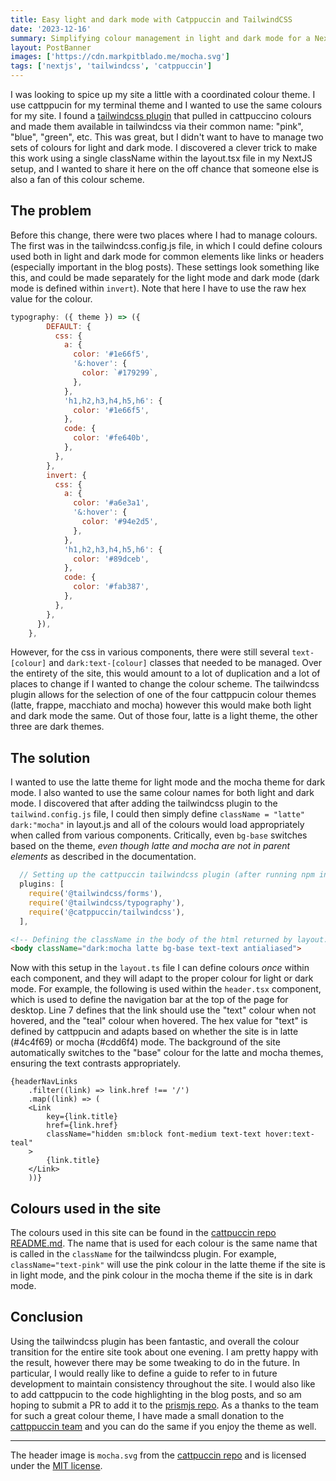 ```yaml
---
title: Easy light and dark mode with Catppuccin and TailwindCSS
date: '2023-12-16'
summary: Simplifying colour management in light and dark mode for a NextJS site with the Catppuccin tailwindcss plugin.
layout: PostBanner
images: ['https://cdn.markpitblado.me/mocha.svg']
tags: ['nextjs', 'tailwindcss', 'catppuccin']
---
```


I was looking to spice up my site a little with a coordinated colour theme. I use cattppucin for my terminal theme and I wanted to use the same colours for my site. I found a [tailwindcss plugin](https://github.com/catppuccin/tailwindcss) that pulled in cattpuccino colours and made them available in tailwindcss via their common name: "pink", "blue", "green", etc. This was great, but I didn't want to have to manage two sets of colours for light and dark mode. I discovered a clever trick to make this work using a single className within the layout.tsx file in my NextJS setup, and I wanted to share it here on the off chance that someone else is also a fan of this colour scheme.

## The problem
Before this change, there were two places where I had to manage colours. The first was in the tailwindcss.config.js file, in which I could define colours used both in light and dark mode for common elements like links or headers (especially important in the blog posts). These settings look something like this, and could be made separately for the light mode and dark mode (dark mode is defined within `invert`). Note that here I have to use the raw hex value for the colour. 

```js
typography: ({ theme }) => ({
        DEFAULT: {
          css: {
            a: {
              color: '#1e66f5',
              '&:hover': {
                color: `#179299`,
              },
            },
            'h1,h2,h3,h4,h5,h6': {
              color: '#1e66f5',
            },
            code: {
              color: '#fe640b',
            },
          },
        },
        invert: {
          css: {
            a: {
              color: '#a6e3a1',
              '&:hover': {
                color: '#94e2d5',
              },
            },
            'h1,h2,h3,h4,h5,h6': {
              color: '#89dceb',
            },
            code: {
              color: '#fab387',
            },
          },
        },
      }),
    },
```

However, for the css in various components, there were still several `text-[colour]` and `dark:text-[colour]` classes that needed to be managed. Over the entirety of the site, this would amount to a lot of duplication and a lot of places to change if I wanted to change the colour scheme. The tailwindcss plugin allows for the selection of one of the four cattppucin colour themes (latte, frappe, macchiato and mocha) however this would make both light and dark mode the same. Out of those four, latte is a light theme, the other three are dark themes.

## The solution

I wanted to use the latte theme for light mode and the mocha theme for dark mode. I also wanted to use the same colour names for both light and dark mode. I discovered that after adding the tailwindcss plugin to the `tailwind.config.js` file, I could then simply define `className = "latte" dark:"mocha"` in layout.js and all of the colours would load appropriately when called from various components. Critically, even `bg-base` switches based on the theme, *even though latte and mocha are not in parent elements* as described in the documentation.

```js
  // Setting up the cattpuccin tailwindcss plugin (after running npm install @catppuccin/tailwindcss)
  plugins: [
    require('@tailwindcss/forms'),
    require('@tailwindcss/typography'),
    require('@catppuccin/tailwindcss'),
  ],
```

```html
<!-- Defining the className in the body of the html returned by layout.tsx -->
<body className="dark:mocha latte bg-base text-text antialiased">
```

Now with this setup in the `layout.ts` file I can define colours *once* within each component, and they will adapt to the proper colour for light or dark mode. For example, the following is used within the `header.tsx` component, which is used to define the navigation bar at the top of the page for desktop. Line 7 defines that the link should use the "text" colour when not hovered, and the "teal" colour when hovered. The hex value for "text" is defined by cattppucin and adapts based on whether the site is in latte (#4c4f69) or mocha (#cdd6f4) mode. The background of the site automatically switches to the "base" colour for the latte and mocha themes, ensuring the text contrasts appropriately.

```tsx {7} showLineNumbers
{headerNavLinks
    .filter((link) => link.href !== '/')
    .map((link) => (
    <Link
        key={link.title}
        href={link.href}
        className="hidden sm:block font-medium text-text hover:text-teal"
    >
        {link.title}
    </Link>
    ))}
```

## Colours used in the site

The colours used in this site can be found in the [cattpuccin repo README.md](https://github.com/catppuccin/catppuccin). The name that is used for each colour is the same name that is called in the `className` for the tailwindcss plugin. For example, `className="text-pink"` will use the pink colour in the latte theme if the site is in light mode, and the pink colour in the mocha theme if the site is in dark mode.

## Conclusion
Using the tailwindcss plugin has been fantastic, and overall the colour transition for the entire site took about one evening. I am pretty happy with the result, however there may be some tweaking to do in the future. In particular, I would really like to define a guide to refer to in future development to maintain consistency throughout the site. I would also like to add cattppucin to the code highlighting in the blog posts, and so am hoping to submit a PR to add it to the [prismjs repo](https://github.com/PrismJS/prism-themes). As a thanks to the team for such a great colour theme, I have made a small donation to the [cattppuccin team](https://github.com/sponsors/catppuccin) and you can do the same if you enjoy the theme as well.

---

The header image is `mocha.svg` from the [cattpuccin repo](https://github.com/catppuccin/catppuccin) and is licensed under the [MIT license](https://mit-license.org/).